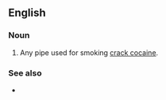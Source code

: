 {{also|crackpipe|crack-pipe}}
==English==

===Noun===
{{en-noun}}

# Any pipe used for smoking [[crack cocaine]].

===See also===
* {{l|en|pookie}}